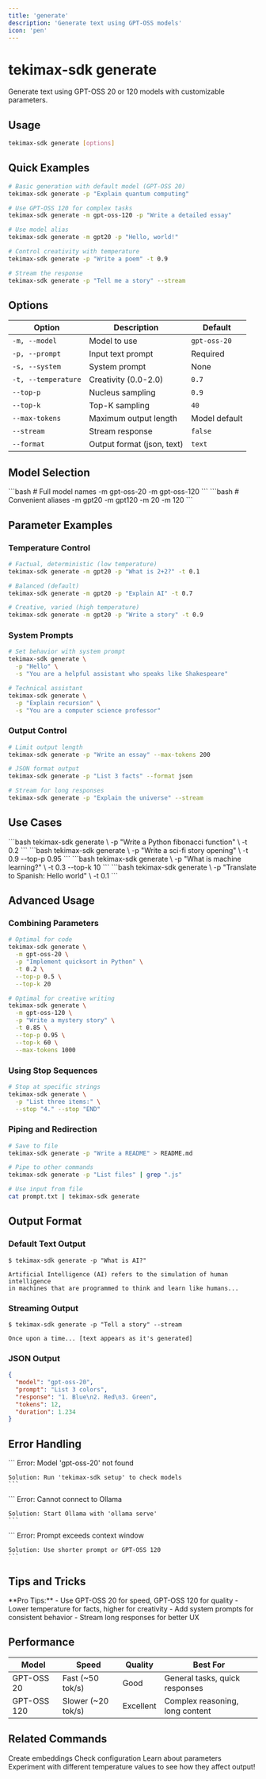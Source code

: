 ```yaml
---
title: 'generate'
description: 'Generate text using GPT-OSS models'
icon: 'pen'
---
```


# tekimax-sdk generate

Generate text using GPT-OSS 20 or 120 models with customizable parameters.

## Usage

```bash
tekimax-sdk generate [options]
```

## Quick Examples

```bash
# Basic generation with default model (GPT-OSS 20)
tekimax-sdk generate -p "Explain quantum computing"

# Use GPT-OSS 120 for complex tasks
tekimax-sdk generate -m gpt-oss-120 -p "Write a detailed essay"

# Use model alias
tekimax-sdk generate -m gpt20 -p "Hello, world!"

# Control creativity with temperature
tekimax-sdk generate -p "Write a poem" -t 0.9

# Stream the response
tekimax-sdk generate -p "Tell me a story" --stream
```

## Options

| Option | Description | Default |
|--------|-------------|---------|
| `-m, --model` | Model to use | `gpt-oss-20` |
| `-p, --prompt` | Input text prompt | Required |
| `-s, --system` | System prompt | None |
| `-t, --temperature` | Creativity (0.0-2.0) | `0.7` |
| `--top-p` | Nucleus sampling | `0.9` |
| `--top-k` | Top-K sampling | `40` |
| `--max-tokens` | Maximum output length | Model default |
| `--stream` | Stream response | `false` |
| `--format` | Output format (json, text) | `text` |

## Model Selection

<Tabs>
  <Tab title="Model Names">
    ```bash
    # Full model names
    -m gpt-oss-20
    -m gpt-oss-120
    ```
  </Tab>
  <Tab title="Aliases">
    ```bash
    # Convenient aliases
    -m gpt20
    -m gpt120
    -m 20
    -m 120
    ```
  </Tab>
</Tabs>

## Parameter Examples

### Temperature Control

```bash
# Factual, deterministic (low temperature)
tekimax-sdk generate -m gpt20 -p "What is 2+2?" -t 0.1

# Balanced (default)
tekimax-sdk generate -m gpt20 -p "Explain AI" -t 0.7

# Creative, varied (high temperature)
tekimax-sdk generate -m gpt20 -p "Write a story" -t 0.9
```

### System Prompts

```bash
# Set behavior with system prompt
tekimax-sdk generate \
  -p "Hello" \
  -s "You are a helpful assistant who speaks like Shakespeare"

# Technical assistant
tekimax-sdk generate \
  -p "Explain recursion" \
  -s "You are a computer science professor"
```

### Output Control

```bash
# Limit output length
tekimax-sdk generate -p "Write an essay" --max-tokens 200

# JSON format output
tekimax-sdk generate -p "List 3 facts" --format json

# Stream for long responses
tekimax-sdk generate -p "Explain the universe" --stream
```

## Use Cases

<CardGroup cols={2}>
  <Card title="Code Generation" icon="code">
    ```bash
    tekimax-sdk generate \
      -p "Write a Python fibonacci function" \
      -t 0.2
    ```
  </Card>
  <Card title="Creative Writing" icon="feather">
    ```bash
    tekimax-sdk generate \
      -p "Write a sci-fi story opening" \
      -t 0.9 --top-p 0.95
    ```
  </Card>
  <Card title="Q&A" icon="question">
    ```bash
    tekimax-sdk generate \
      -p "What is machine learning?" \
      -t 0.3 --top-k 10
    ```
  </Card>
  <Card title="Translation" icon="language">
    ```bash
    tekimax-sdk generate \
      -p "Translate to Spanish: Hello world" \
      -t 0.1
    ```
  </Card>
</CardGroup>

## Advanced Usage

### Combining Parameters

```bash
# Optimal for code
tekimax-sdk generate \
  -m gpt-oss-20 \
  -p "Implement quicksort in Python" \
  -t 0.2 \
  --top-p 0.5 \
  --top-k 20

# Optimal for creative writing
tekimax-sdk generate \
  -m gpt-oss-120 \
  -p "Write a mystery story" \
  -t 0.85 \
  --top-p 0.95 \
  --top-k 60 \
  --max-tokens 1000
```

### Using Stop Sequences

```bash
# Stop at specific strings
tekimax-sdk generate \
  -p "List three items:" \
  --stop "4." --stop "END"
```

### Piping and Redirection

```bash
# Save to file
tekimax-sdk generate -p "Write a README" > README.md

# Pipe to other commands
tekimax-sdk generate -p "List files" | grep ".js"

# Use input from file
cat prompt.txt | tekimax-sdk generate
```

## Output Format

### Default Text Output

```
$ tekimax-sdk generate -p "What is AI?"

Artificial Intelligence (AI) refers to the simulation of human intelligence 
in machines that are programmed to think and learn like humans...
```

### Streaming Output

```
$ tekimax-sdk generate -p "Tell a story" --stream

Once upon a time... [text appears as it's generated]
```

### JSON Output

```json
{
  "model": "gpt-oss-20",
  "prompt": "List 3 colors",
  "response": "1. Blue\n2. Red\n3. Green",
  "tokens": 12,
  "duration": 1.234
}
```

## Error Handling

<AccordionGroup>
  <Accordion title="Model Not Found" icon="x">
    ```
    Error: Model 'gpt-oss-20' not found
    
    Solution: Run 'tekimax-sdk setup' to check models
    ```
  </Accordion>
  <Accordion title="Ollama Not Running" icon="server">
    ```
    Error: Cannot connect to Ollama
    
    Solution: Start Ollama with 'ollama serve'
    ```
  </Accordion>
  <Accordion title="Context Exceeded" icon="expand">
    ```
    Error: Prompt exceeds context window
    
    Solution: Use shorter prompt or GPT-OSS 120
    ```
  </Accordion>
</AccordionGroup>

## Tips and Tricks

<Note>
  **Pro Tips:**
  - Use GPT-OSS 20 for speed, GPT-OSS 120 for quality
  - Lower temperature for facts, higher for creativity
  - Add system prompts for consistent behavior
  - Stream long responses for better UX
</Note>

## Performance

| Model | Speed | Quality | Best For |
|-------|-------|---------|----------|
| GPT-OSS 20 | Fast (~50 tok/s) | Good | General tasks, quick responses |
| GPT-OSS 120 | Slower (~20 tok/s) | Excellent | Complex reasoning, long content |

## Related Commands

<CardGroup cols={3}>
  <Card title="embed" icon="vector-square" href="/cli/embed">
    Create embeddings
  </Card>
  <Card title="setup" icon="wrench" href="/cli/setup">
    Check configuration
  </Card>
  <Card title="learn" icon="graduation-cap" href="/cli/learn">
    Learn about parameters
  </Card>
</CardGroup>

<Tip>
  Experiment with different temperature values to see how they affect output!
</Tip>